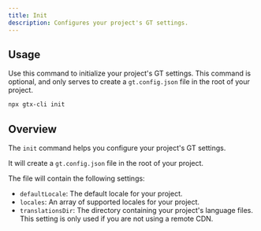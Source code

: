 ```yaml
---
title: Init
description: Configures your project's GT settings.
---
```


## Usage

Use this command to initialize your project's GT settings. This command is optional, and only serves to create a `gt.config.json` file in the root of your project.

```bash
npx gtx-cli init
```

## Overview

The `init` command helps you configure your project's GT settings.

It will create a `gt.config.json` file in the root of your project.

The file will contain the following settings:

- `defaultLocale`: The default locale for your project.
- `locales`: An array of supported locales for your project.
- `translationsDir`: The directory containing your project's language files. This setting is only used if you are not using a remote CDN.
